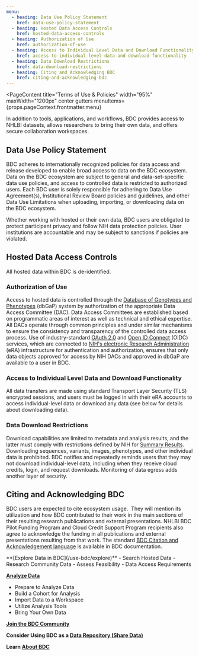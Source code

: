 ```yaml
---
menu:
  - heading: Data Use Policy Statement
    href: data-use-policy-statement
  - heading: Hosted Data Access Controls
    href: hosted-data-access-controls
  - heading: Authorization of Use
    href: authorization-of-use
  - heading: Access to Individual Level Data and Download Functionality
    href: access-to-individual-level-data-and-download-functionality
  - heading: Data Download Restrictions
    href: data-download-restrictions
  - heading: Citing and Acknowledging BDC
    href: citing-and-acknowledging-bdc
---
```



<PageContent 
  title="Terms of Use & Policies"
  width="95%" maxWidth="1200px" center gutters
  menuItems={props.pageContext.frontmatter.menu}
>

In addition to tools, applications, and workflows, BDC provides access to NHLBI datasets, allows researchers to bring their own data, and offers secure collaboration workspaces. 

## Data Use Policy Statement

BDC adheres to internationally recognized policies for data access and release developed to enable broad access to data on the BDC ecosystem. Data on the BDC ecosystem are subject to general and data-set-specific data use policies, and access to controlled data is restricted to authorized users. Each BDC user is solely responsible for adhering to Data Use Agreement(s), Institutional Review Board policies and guidelines, and other Data Use Limitations when uploading, importing, or downloading data on the BDC ecosystem.

Whether working with hosted or their own data, BDC users are obligated to protect participant privacy and follow NIH data protection policies. User institutions are accountable and may be subject to sanctions if policies are violated.

## Hosted Data Access Controls

All hosted data within BDC is de-identified.

### Authorization of Use

Access to hosted data is controlled through the [Database of Genotypes and Phenotypes](https://dbgap.ncbi.nlm.nih.gov/) (dbGaP) system by authorization of the appropriate Data Access Committee (DAC). Data Access Committees are established based on programmatic areas of interest as well as technical and ethical expertise. All DACs operate through common principles and under similar mechanisms to ensure the consistency and transparency of the controlled data access process. Use of industry-standard [OAuth 2.0](https://oauth.net/) and [Open ID Connect](https://openid.net/connect/) (OIDC) services, which are connected to [NIH's electronic Research Administration](https://era.nih.gov/) (eRA) infrastructure for authentication and authorization, ensures that only data objects approved for access by NIH DACs and approved in dbGaP are available to a user in BDC.

### Access to Individual Level Data and Download Functionality

All data transfers are made using standard Transport Layer Security (TLS) encrypted sessions, and users must be logged in with their eRA accounts to access individual-level data or download any data (see below for details about downloading data).

### Data Download Restrictions

Download capabilities are limited to metadata and analysis results, and the latter must comply with restrictions defined by NIH for [Summary Results](https://grants.nih.gov/grants/guide/notice-files/NOT-OD-19-023.html). Downloading sequences, variants, images, phenotypes, and other individual data is prohibited. BDC notifies and repeatedly reminds users that they may not download individual-level data, including when they receive cloud credits, login, and request downloads. Monitoring of data egress adds another layer of security.

## Citing and Acknowledging BDC

BDC users are expected to cite ecosystem usage.  They will mention its utilization and how BDC contributed to their work in the main sections of their resulting research publications and external presentations. NHLBI BDC Pilot Funding Program and Cloud Credit Support Program recipients also agree to acknowledge the funding in all publications and external presentations resulting from that work. The standard [BDC Citation and Acknowledgement language](https://bdcatalyst.gitbook.io/biodata-catalyst-documentation/community/citation-and-acknowledgement) is available in BDC documentation.

<NextStepsCard>
  **[Explore Data in BDC](/use-bdc/explore)**
  -   Search Hosted Data
  -   Research Community Data
  -   Assess Feasibility
  -   Data Access Requirements

  **[Analyze Data](/use-bdc/analyze-data)**
  -   Prepare to Analyze Data
  -   Build a Cohort for Analysis
  -   Import Data to a Workspace
  -   Utilize Analysis Tools
  -   Bring Your Own Data

  **[Join the BDC Community](/join-bdc)**

  **Consider Using BDC as a [Data Repository (Share Data)](/use-bdc/share-data)**

  **Learn [About BDC](/about/overview)**
</NextStepsCard>

</PageContent>